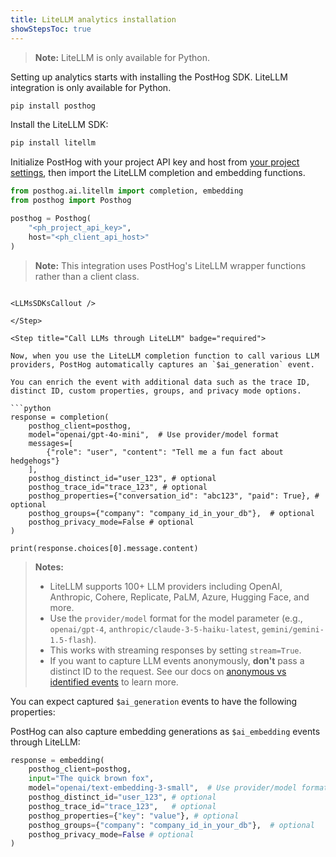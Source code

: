 ```yaml
---
title: LiteLLM analytics installation
showStepsToc: true
---
```



> **Note:** LiteLLM is only available for Python.

<Steps>

<Step title="Install the PostHog SDK" badge="required">

Setting up analytics starts with installing the PostHog SDK. LiteLLM integration is only available for Python.

```bash
pip install posthog
```

</Step>

<Step title="Install the LiteLLM SDK" badge="required">

Install the LiteLLM SDK:

```bash
pip install litellm
```

<LLMsSDKsCallout />

</Step>

<Step title="Initialize PostHog and LiteLLM client" badge="required">

Initialize PostHog with your project API key and host from [your project settings](https://app.posthog.com/settings/project), then import the LiteLLM completion and embedding functions.

```python
from posthog.ai.litellm import completion, embedding
from posthog import Posthog

posthog = Posthog(
    "<ph_project_api_key>",
    host="<ph_client_api_host>"
)
```

> **Note:** This integration uses PostHog's LiteLLM wrapper functions rather than a client class.
```

<LLMsSDKsCallout />

</Step>

<Step title="Call LLMs through LiteLLM" badge="required">

Now, when you use the LiteLLM completion function to call various LLM providers, PostHog automatically captures an `$ai_generation` event.

You can enrich the event with additional data such as the trace ID, distinct ID, custom properties, groups, and privacy mode options.

```python
response = completion(
    posthog_client=posthog,
    model="openai/gpt-4o-mini",  # Use provider/model format
    messages=[
        {"role": "user", "content": "Tell me a fun fact about hedgehogs"}
    ],
    posthog_distinct_id="user_123", # optional
    posthog_trace_id="trace_123", # optional
    posthog_properties={"conversation_id": "abc123", "paid": True}, # optional
    posthog_groups={"company": "company_id_in_your_db"},  # optional 
    posthog_privacy_mode=False # optional
)

print(response.choices[0].message.content)
```

> **Notes:** 
> - LiteLLM supports 100+ LLM providers including OpenAI, Anthropic, Cohere, Replicate, PaLM, Azure, Hugging Face, and more.
> - Use the `provider/model` format for the model parameter (e.g., `openai/gpt-4`, `anthropic/claude-3-5-haiku-latest`, `gemini/gemini-1.5-flash`).
> - This works with streaming responses by setting `stream=True`.
> - If you want to capture LLM events anonymously, **don't** pass a distinct ID to the request. See our docs on [anonymous vs identified events](/docs/data/anonymous-vs-identified-events) to learn more. 

You can expect captured `$ai_generation` events to have the following properties:

<NotableGenerationProperties />

</Step>

<VerifyLLMEventsStep />

<Step title="Capture embeddings" badge="optional">

PostHog can also capture embedding generations as `$ai_embedding` events through LiteLLM:

```python
response = embedding(
    posthog_client=posthog,
    input="The quick brown fox",
    model="openai/text-embedding-3-small",  # Use provider/model format
    posthog_distinct_id="user_123", # optional
    posthog_trace_id="trace_123",   # optional
    posthog_properties={"key": "value"}, # optional
    posthog_groups={"company": "company_id_in_your_db"},  # optional 
    posthog_privacy_mode=False # optional
)
```

</Step>

</Steps>